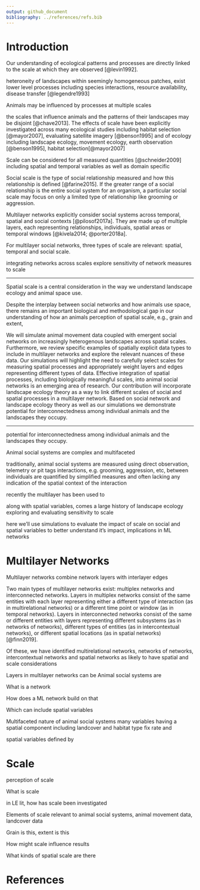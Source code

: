 ```yaml
---
output: github_document
bibliography: ../references/refs.bib
---
```


# Introduction

<!-- Landscape spatial scale -->
Our understanding of ecological patterns and processes are directly linked to the scale at which they are observed [@levin1992]. 

heteroneity of landscapes
within seemingly homogeneous patches, exist lower level processes including species interactions, resource availability, disease transfer [@legendre1993]

Animals may be influenced by processes at multiple scales 

<!-- observational scales of landscapes do not necessarily correspond to the "scale of effect" of species-landscape relationships, or the scale at which there is the strongest relationship [@jackson2015]-->

the scales that influence animals and the patterns of their landscapes may be disjoint [@chave2013]. The effects of scale have been explicitly investigated across many ecological studies including habitat selection [@mayor2007], evaluating satellite imagery [@benson1995] and    of ecology including landscape ecology, movement ecology, earth observation [@benson1995], habitat selection[@mayor2007]

<!-- observers bias their perspective when selecting a scale,often unknowingly or without considering the implications [@allen2015].  -->


Scale can be considered for all measured quantities [@schneider2009] including spatial and temporal variables as well as domain specific <!--lead into social-->


<!-- Social proximity scale 
sociality exists 
-->
Social scale is the type of social relationship measured and how this relationship is defined [@farine2015]. If the greater range of a social relationship is the entire social system for an organism, a particular social scale may focus on only a limited type of relationship like grooming or aggression. 

<!-- Regular networks
* SNA significant outcomes
-->


<!-- Multilayer networks
used across disciplines
-->
Multilayer networks explicitly consider social systems across temporal, spatial and social contexts [@pilosof2017a]. They are made up of multiple layers, each representing relationships, individuals, spatial areas or temporal windows [@kivela2014; @porter2018a]. <!--GENERALLY INTERESTING Recently used in animal behaviour studies, multilayer networks have the potential to better characterize complex social systems [@silk2018a; @finn2019].-->


For multilayer social networks, three types of scale are relevant: spatial, temporal and social scale.

<!-- Case study 
deer
fogo caribou
-->

integrating networks across scales
explore sensitivity of network measures to scale





---

Spatial scale is a central consideration in the way we understand landscape ecology and animal space use. 

Despite the interplay between social networks and how animals use space, there remains an important biological and methodological gap in our understanding of how an animals perception of spatial scale, e.g., grain and extent, 


We will simulate animal movement data coupled with emergent social networks on increasingly heterogenous landscapes across spatial scales. Furthermore, we review specific examples of spatially explicit data types to include in multilayer networks and explore the relevant nuances of these data. Our simulations will highlight the need to carefully select scales for measuring spatial processes and appropriately weight layers and edges representing different types of data. Effective integration of spatial processes, including biologically meaningful scales, into animal social networks is an emerging area of research. Our contribution will incorporate landscape ecology theory as a way to link different scales of social and spatial processes in a multilayer network. Based on social network and landscape ecology theory as well as our simulations we demonstrate potential for interconnectedness among individual animals and the landscapes they occupy.



---





potential for interconnectedness among individual animals and the landscapes they occupy.


Animal social systems are complex and multifaceted

traditionally, animal social systems are measured using direct observation, telemetry or pit tags
interactions, e.g. grooming, aggression, etc,  between individuals are quantified by simplified measures 
and often lacking any indication of the spatial context of the interaction

recently the multilayer has been used to 

along with spatial variables, comes a large history of landscape ecology exploring and evaluating sensitivity to scale


here we'll use simulations to evaluate the impact of scale on social and spatial variables 
to better understand it's impact, implications in ML networks





# Multilayer Networks
Multilayer networks combine network layers with interlayer edges

Two main types of multilayer networks exist: multiplex networks and interconnected networks. Layers in multiplex networks consist of the same entities with each layer representing either a different type of interaction (as in multirelational networks) or a different time point or window (as in temporal networks). Layers in interconnected networks consist of the same or different entities with layers representing different subsystems (as in networks of networks), different types of entities (as in intercontextual networks), or different spatial locations (as in spatial networks) [@finn2019]. 

Of these, we have identified multirelational networks, networks of networks, intercontextual networks and spatial networks as likely to have spatial and scale considerations


Layers in multilayer networks can be
Animal social systems are 

What is a network

How does a ML network build on that

Which can include spatial variables


Multifaceted nature of animal social systems 
many variables having a spatial component
including landcover and habitat type
fix rate and 

spatial variables defined by 





# Scale
perception of scale




What is scale

in LE lit, how has scale been investigated

Elements of scale relevant to animal social systems, animal movement data, landcover data

Grain is this, extent is this

How might scale influence results

What kinds of spatial scale are there




# References

